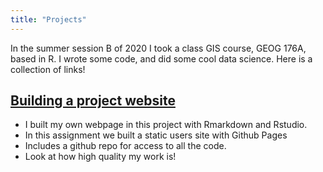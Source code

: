 ```yaml
---
title: "Projects"
---
```


In the summer session B of 2020 I took a class GIS course, GEOG 176A, based in R. I wrote some code, and did some cool data science. Here is a collection of links! 

<i class="fas fa-link fa-3x" style="color:green;"></i>

## [Building a project website](index.html)

- I built my own webpage in this project with Rmarkdown and Rstudio.
- In this assignment we built a static users site with Github Pages 
- Includes a github repo for access to all the code.
- Look at how high quality my work is!